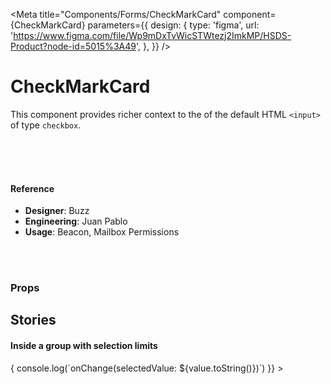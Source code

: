 
<Meta
  title="Components/Forms/CheckMarkCard"
  component={CheckMarkCard}
  parameters={{
    design: {
      type: 'figma',
      url:
        'https://www.figma.com/file/Wp9mDxTvWicSTWtezj2ImkMP/HSDS-Product?node-id=5015%3A49',
    },
  }}
/>

# CheckMarkCard

This component provides richer context to the of the default HTML `<input>` of type `checkbox`.

<Canvas>
  <Story name="default">
    <div>
      <CheckMarkCard label="Derek" value="derek"></CheckMarkCard>
      <br />
      <CheckMarkCard
        label="Hansel"
        value="hansel"
        disabled={boolean('disabled', true)}
        shouldDisplayLabel={false}
      ></CheckMarkCard>
      <br />
      <CheckMarkCard
        label="Matilda"
        value="matilda"
        checked={boolean('checked', true)}
      ></CheckMarkCard>
      <br />
      <CheckMarkCard
        label="Mugatu"
        value="mugatu"
        withStatus={{
          status: 'locked',
          iconName: 'lock-closed',
          iconSize: '20',
          color: 'lavender',
          tooltipText: 'This is locked, leave it alone',
        }}
      ></CheckMarkCard>
    </div>
  </Story>
</Canvas>

#### Reference

- **Designer**: Buzz
- **Engineering**: Juan Pablo
- **Usage**: Beacon, Mailbox Permissions

<br />
<br />

### Props

<ArgsTable of={CheckMarkCard} />

## Stories

#### Inside a group with selection limits

<Canvas>
  <Story name="inside group">
    <CheckMarkCard.Grid
      isResponsive
      value={['matilda']}
      choiceMaxWidth="170px"
      choiceHeight="160px"
      multiSelectLimit={number('multiSelectLimit', 2)}
      onChange={value => {
        console.log(`onChange(selectedValue: ${value.toString()})`)
      }}
    >
      <CheckMarkCard
        label="Derek"
        value="derek"
        avatar={AvatarSpec.generate().image}
        subtitle="NYC"
      ></CheckMarkCard>
      <CheckMarkCard
        label="Hansel"
        value="hansel"
        avatar={AvatarSpec.generate().image}
        subtitle="Los Angeles"
      ></CheckMarkCard>
      <CheckMarkCard
        label="Matilda"
        value="matilda"
        avatar={AvatarSpec.generate().image}
        subtitle="Charlotte"
      ></CheckMarkCard>
      <CheckMarkCard
        label="Mugatu"
        value="mugatu"
        disabled
        avatar={AvatarSpec.generate().image}
        subtitle="Tokyo"
      ></CheckMarkCard>
      <CheckMarkCard
        avatar={AvatarSpec.generate().image}
        label="Elaine"
        value="elaine"
        iconName="lock-closed"
        iconSize="20"
        status="locked"
        markColor="lavender"
        tooltipText="This is locked, leave it alone"
      ></CheckMarkCard>
      <CheckMarkCard
        label="Mark"
        value="mark"
        subtitle="Queens"
      ></CheckMarkCard>
    </CheckMarkCard.Grid>
  </Story>
</Canvas>
